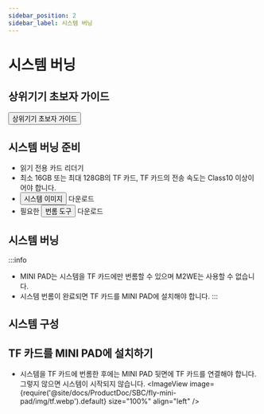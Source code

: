 ```yaml
---
sidebar_position: 2
sidebar_label: 시스템 버닝
---
```



# 시스템 버닝

## 상위기기 초보자 가이드

<Button variant="contained" disableElevation href="/docs/DebugDoc/baodian/host/">상위기기 초보자 가이드</Button>

## 시스템 버닝 준비

- 읽기 전용 카드 리더기
- 최소 16GB 또는 최대 128GB의 TF 카드, TF 카드의 전송 속도는 Class10 이상이어야 합니다.
- <Button variant="contained" disableElevation href="/docs/ResDownload/system-img/fly-minipad">시스템 이미지</Button> 다운로드
- 필요한 <Button variant="contained" disableElevation href="/docs/ResDownload/auxiliary_software/">번롬 도구</Button> 다운로드

## 시스템 버닝

:::info
* MINI PAD는 시스템을 TF 카드에만 번롬할 수 있으며 M2WE는 사용할 수 없습니다.
* 시스템 번롬이 완료되면 TF 카드를 MINI PAD에 설치해야 합니다.
:::

<TF />

## 시스템 구성

<CONFIG />

## TF 카드를 MINI PAD에 설치하기

* 시스템을 TF 카드에 번롬한 후에는 MINI PAD 뒷면에 TF 카드를 연결해야 합니다. 그렇지 않으면 시스템이 시작되지 않습니다.
<ImageView image={require('@site/docs/ProductDoc/SBC/fly-mini-pad/img/tf.webp').default} size="100%" align="left" />  
